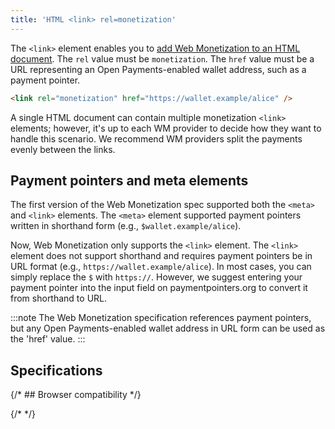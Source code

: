 ```yaml
---
title: 'HTML <link> rel=monetization'
---
```



The `<link>` element enables you to [add Web Monetization to an HTML document](/docs/guides/monetize-page). The `rel` value must be `monetization`. The `href` value must be a URL representing an Open Payments-enabled wallet address, such as a payment pointer.

```html
<link rel="monetization" href="https://wallet.example/alice" />
```

A single HTML document can contain multiple monetization `<link>` elements; however, it's up to each WM provider to decide how they want to handle this scenario. We recommend WM providers split the payments evenly between the links.

## Payment pointers and meta elements

The first version of the Web Monetization spec supported both the `<meta>` and `<link>` elements. The `<meta>` element supported payment pointers written in shorthand form (e.g., `$wallet.example/alice`).

Now, Web Monetization only supports the `<link>` element. The `<link>` element does not support shorthand and requires payment pointers be in URL format (e.g., `https://wallet.example/alice`). In most cases, you can simply replace the `$` with `https://`. However, we suggest entering your payment pointer into the input field on <LinkOut href="https://paymentpointers.org">paymentpointers.org</LinkOut> to convert it from shorthand to URL.

:::note
The Web Monetization specification references payment pointers, but any Open Payments-enabled wallet address in URL form can be used as the 'href' value.
:::

## Specifications

<Specification anchor='link-type-monetization' />

{/* ## Browser compatibility */}

{/* <BrowserCompat json={data} /> */}
